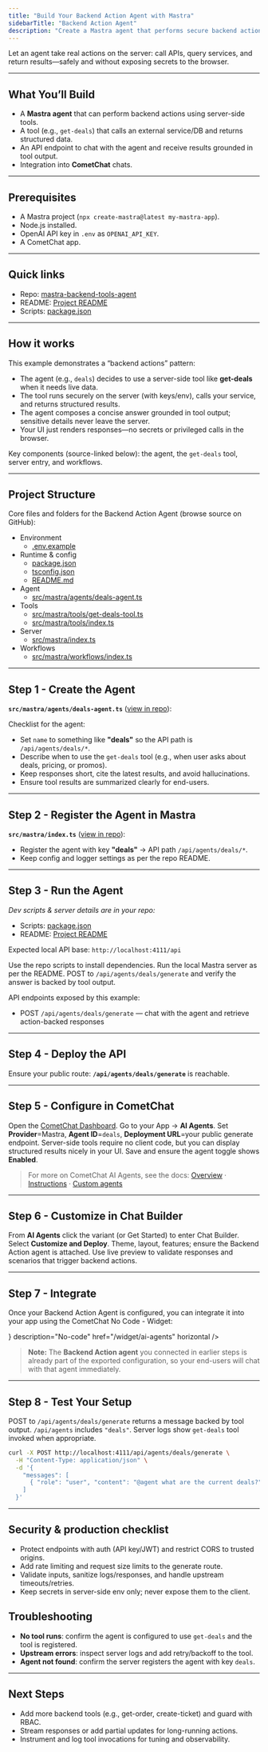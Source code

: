 ```yaml
---
title: "Build Your Backend Action Agent with Mastra"
sidebarTitle: "Backend Action Agent"
description: "Create a Mastra agent that performs secure backend actions (e.g., fetch deals) via server-side tools, then connect it to CometChat."
---
```


Let an agent take real actions on the server: call APIs, query services, and return results—safely and without exposing secrets to the browser.

***

## What You’ll Build

* A **Mastra agent** that can perform backend actions using server-side tools.  
* A tool (e.g., `get-deals`) that calls an external service/DB and returns structured data.  
* An API endpoint to chat with the agent and receive results grounded in tool output.  
* Integration into **CometChat** chats.

***

## Prerequisites

* A Mastra project (`npx create-mastra@latest my-mastra-app`).  
* Node.js installed.  
* OpenAI API key in `.env` as `OPENAI_API_KEY`.  
* A CometChat app.  

***

## Quick links

- Repo: [mastra-backend-tools-agent](https://github.com/cometchat/ai-agent-mastra-examples/tree/main/mastra-backend-tools-agent)
- README: [Project README](https://github.com/cometchat/ai-agent-mastra-examples/blob/main/mastra-backend-tools-agent/README.md)
- Scripts: [package.json](https://github.com/cometchat/ai-agent-mastra-examples/blob/main/mastra-backend-tools-agent/package.json)

***

## How it works

This example demonstrates a “backend actions” pattern:

- The agent (e.g., `deals`) decides to use a server-side tool like **get-deals** when it needs live data.  
- The tool runs securely on the server (with keys/env), calls your service, and returns structured results.  
- The agent composes a concise answer grounded in tool output; sensitive details never leave the server.  
- Your UI just renders responses—no secrets or privileged calls in the browser.

Key components (source-linked below): the agent, the `get-deals` tool, server entry, and workflows.

***

## Project Structure

Core files and folders for the Backend Action Agent (browse source on GitHub):

- Environment
  - [.env.example](https://github.com/cometchat/ai-agent-mastra-examples/blob/main/mastra-backend-tools-agent/.env.example)
- Runtime & config
  - [package.json](https://github.com/cometchat/ai-agent-mastra-examples/blob/main/mastra-backend-tools-agent/package.json)
  - [tsconfig.json](https://github.com/cometchat/ai-agent-mastra-examples/blob/main/mastra-backend-tools-agent/tsconfig.json)
  - [README.md](https://github.com/cometchat/ai-agent-mastra-examples/blob/main/mastra-backend-tools-agent/README.md)
- Agent
  - [src/mastra/agents/deals-agent.ts](https://github.com/cometchat/ai-agent-mastra-examples/blob/main/mastra-backend-tools-agent/src/mastra/agents/deals-agent.ts)
- Tools
  - [src/mastra/tools/get-deals-tool.ts](https://github.com/cometchat/ai-agent-mastra-examples/blob/main/mastra-backend-tools-agent/src/mastra/tools/get-deals-tool.ts)
  - [src/mastra/tools/index.ts](https://github.com/cometchat/ai-agent-mastra-examples/blob/main/mastra-backend-tools-agent/src/mastra/tools/index.ts)
- Server
  - [src/mastra/index.ts](https://github.com/cometchat/ai-agent-mastra-examples/blob/main/mastra-backend-tools-agent/src/mastra/index.ts)
- Workflows
  - [src/mastra/workflows/index.ts](https://github.com/cometchat/ai-agent-mastra-examples/blob/main/mastra-backend-tools-agent/src/mastra/workflows/index.ts)

***

## Step 1 - Create the Agent

**`src/mastra/agents/deals-agent.ts`** ([view in repo](https://github.com/cometchat/ai-agent-mastra-examples/blob/main/mastra-backend-tools-agent/src/mastra/agents/deals-agent.ts)):

Checklist for the agent:
- Set `name` to something like **"deals"** so the API path is `/api/agents/deals/*`.  
- Describe when to use the `get-deals` tool (e.g., when user asks about deals, pricing, or promos).  
- Keep responses short, cite the latest results, and avoid hallucinations.  
- Ensure tool results are summarized clearly for end-users.

***

## Step 2 - Register the Agent in Mastra

**`src/mastra/index.ts`** ([view in repo](https://github.com/cometchat/ai-agent-mastra-examples/blob/main/mastra-backend-tools-agent/src/mastra/index.ts)):

- Register the agent with key **"deals"** → API path `/api/agents/deals/*`.  
- Keep config and logger settings as per the repo README.  

***

## Step 3 - Run the Agent

*Dev scripts & server details are in your repo:*  
- Scripts: [package.json](https://github.com/cometchat/ai-agent-mastra-examples/blob/main/mastra-backend-tools-agent/package.json)  
- README: [Project README](https://github.com/cometchat/ai-agent-mastra-examples/blob/main/mastra-backend-tools-agent/README.md)  

Expected local API base: `http://localhost:4111/api`

<Steps>
  <Step title="Install dependencies">Use the repo scripts to install dependencies.</Step>
  <Step title="Start the dev server">Run the local Mastra server as per the README.</Step>
  <Step title="Ask the agent">POST to <code>/api/agents/deals/generate</code> and verify the answer is backed by tool output.</Step>
</Steps>

API endpoints exposed by this example:

- POST `/api/agents/deals/generate` — chat with the agent and retrieve action-backed responses

***

## Step 4 - Deploy the API

Ensure your public route: **`/api/agents/deals/generate`** is reachable.

***

## Step 5 - Configure in CometChat 
<Steps>
  <Step title="Open Dashboard">Open the <a href="https://app.cometchat.com/" target="_blank" rel="noreferrer">CometChat Dashboard</a>.</Step>
  <Step title="Navigate">Go to your App → <b>AI Agents</b>.</Step>
  <Step title="Add agent">Set <b>Provider</b>=Mastra, <b>Agent ID</b>=<code>deals</code>, <b>Deployment URL</b>=your public generate endpoint.</Step>
  <Step title="(Optional) Tools">Server-side tools require no client code, but you can display structured results nicely in your UI.</Step>
  <Step title="Enable">Save and ensure the agent toggle shows <b>Enabled</b>.</Step>
</Steps>

> For more on CometChat AI Agents, see the docs: [Overview](/ai-agents/overview) · [Instructions](/ai-agents/instructions) · [Custom agents](/ai-agents/custom-agents)

---

## Step 6 - Customize in Chat Builder
<Steps>
  <Step title="Open variant">From <b>AI Agents</b> click the variant (or Get Started) to enter Chat Builder.</Step>
  <Step title="Customize & Deploy">Select <b>Customize and Deploy</b>.</Step>
  <Step title="Adjust settings">Theme, layout, features; ensure the Backend Action agent is attached.</Step>
  <Step title="Preview">Use live preview to validate responses and scenarios that trigger backend actions.</Step>
</Steps>

---

## Step 7 - Integrate

Once your Backend Action Agent is configured, you can integrate it into your app using the CometChat No Code - Widget:

<CardGroup>
  <Card title="No Code - Widget" icon={<img src="/docs/images/icons/ai-agents.svg" alt="Widget" />} description="No-code" href="/widget/ai-agents" horizontal />
</CardGroup>

> **Note:** The **Backend Action agent** you connected in earlier steps is already part of the exported configuration, so your end-users will chat with that agent immediately.

---

## Step 8 - Test Your Setup

<Steps>
  <Step title="API generates response">POST to <code>/api/agents/deals/generate</code> returns a message backed by tool output.</Step>
  <Step title="Agent listed"><code>/api/agents</code> includes <code>"deals"</code>.</Step>
  <Step title="Tool invoked">Server logs show <code>get-deals</code> tool invoked when appropriate.</Step>
</Steps>

```bash
curl -X POST http://localhost:4111/api/agents/deals/generate \
  -H "Content-Type: application/json" \
  -d '{
    "messages": [
      { "role": "user", "content": "@agent what are the current deals?" }
    ]
  }'
```

***

## Security & production checklist

- Protect endpoints with auth (API key/JWT) and restrict CORS to trusted origins.
- Add rate limiting and request size limits to the generate route.
- Validate inputs, sanitize logs/responses, and handle upstream timeouts/retries.
- Keep secrets in server-side env only; never expose them to the client.

## Troubleshooting

* **No tool runs**: confirm the agent is configured to use `get-deals` and the tool is registered.  
* **Upstream errors**: inspect server logs and add retry/backoff to the tool.  
* **Agent not found**: confirm the server registers the agent with key `deals`.  

***

## Next Steps

* Add more backend tools (e.g., get-order, create-ticket) and guard with RBAC.  
* Stream responses or add partial updates for long-running actions.  
* Instrument and log tool invocations for tuning and observability.  